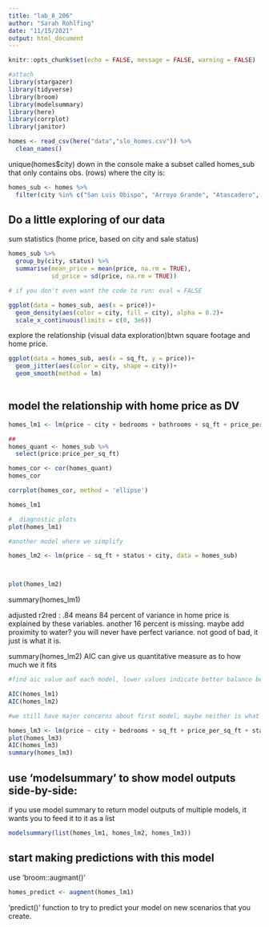 ```yaml
---
title: "lab_8_206"
author: "Sarah Rohlfing"
date: "11/15/2021"
output: html_document
---
```


```r
knitr::opts_chunk$set(echo = FALSE, message = FALSE, warning = FALSE)

#attach
library(stargazer)
library(tidyverse)
library(broom)
library(modelsummary)
library(here)
library(corrplot)
library(janitor)
```

```r
homes <- read_csv(here("data","slo_homes.csv")) %>% 
  clean_names()
```
unique(homes$city) down in the console
make a subset called homes_sub that only contains obs. (rows) where the city is:

```r
homes_sub <- homes %>% 
  filter(city %in% c("San Luis Obispo", "Arroyo Grande", "Atascadero", "Santa Maria-Orcutt"))
```

## Do a little exploring of our data
sum statistics (home price, based on city and sale status)
```r
homes_sub %>% 
  group_by(city, status) %>% 
  summarise(mean_price = mean(price, na.rm = TRUE), 
            sd_price = sd(price, na.rm = TRUE))

# if you don't even want the code to run: eval = FALSE

ggplot(data = homes_sub, aes(x = price))+
  geom_density(aes(color = city, fill = city), alpha = 0.2)+
  scale_x_continuous(limits = c(0, 3e6))
```

explore the relationship (visual data exploration)btwn square footage and home price.
```r
ggplot(data = homes_sub, aes(x = sq_ft, y = price))+
  geom_jitter(aes(color = city, shape = city))+
  geom_smooth(method = lm)
  
```


## model the relationship with home price as DV

```r
homes_lm1 <- lm(price ~ city + bedrooms + bathrooms + sq_ft + price_per_sq_ft + status, data = homes_sub)

## 
homes_quant <- homes_sub %>% 
  select(price:price_per_sq_ft)

homes_cor <- cor(homes_quant)
homes_cor

corrplot(homes_cor, method = 'ellipse')

homes_lm1

#  diagnostic plots
plot(homes_lm1)

```

```r
#another model where we simplify

homes_lm2 <- lm(price ~ sq_ft + status + city, data = homes_sub)



plot(homes_lm2)
```
summary(homes_lm1)

adjusted r2red : .84 means 84 percent of variance in home price is explained by these variables. another 16 percent is missing. maybe add proximity to water? you will never have perfect variance. not good of bad, it just is what it is. 

summary(homes_lm2)
AIC can give us quantitative measure as to how much we it fits

```r
#find aic value aof each model, lower values indicate better balance between fit and complexity

AIC(homes_lm1)
AIC(homes_lm2)

#we still have major concerns about first model, maybe neither is what you want
```


```r
homes_lm3 <- lm(price ~ city + bedrooms + sq_ft + price_per_sq_ft + status, data = homes_sub)
plot(homes_lm3)
AIC(homes_lm3)
summary(homes_lm3)
```

## use 'modelsummary' to show model outputs side-by-side:
if you use model summary to return model outputs of multiple models, it wants you to feed it to it as a list

```r
modelsummary(list(homes_lm1, homes_lm2, homes_lm3))
```

## start making predictions with this model

use 'broom::augmant()'

```r
homes_predict <- augment(homes_lm1)
```


'predict()' function to try to predict your model on new scenarios that you create. 
```r

```
